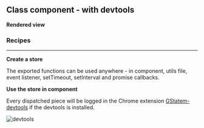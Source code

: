 




<Meta
	title="React/Class component/With devtools"
	parameters={defaultDocParams()}
/>

<Installation packages="react-gstatem gstatem-devtools" />

## Class component - with devtools

**Rendered view**

<Canvas className="custom-docs-story">
	<CCWithDevTools />
</Canvas>

### Recipes

---

**Create a store**

The exported functions can be used anywhere - in component, utils file, event listener, setTimeout, setInterval and promise callbacks.

<CodeView
	componentName="CCStoreWithDevTools"
	jsContent={StoreJsContent}
	tsContent={StoreTsContent}
/>

**Use the store in component**

<CodeView
	componentName="CCWithDevTools"
	jsContent={ComponentJsContent}
	tsContent={ComponentTsContent}
/>

Every dispatched piece will be logged in the Chrome extension [GStatem-devtools](https://chrome.google.com/webstore/detail/gstatem-devtools/djohekcenmdagbolgaiiphdnmhgmpllk) if the devtools is installed.

<img className="image-border" src={DevToolsImage} alt="devtools" />
